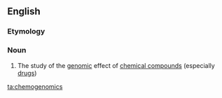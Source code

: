 ==English==
{{wikipedia}}
===Etymology===
{{prefix|chemo|genomics}}

===Noun===
{{en-noun|-}}

#{{context|medicine|genetics|lang=en}} The study of the [[genomic]] effect of [[chemical compound]]s (especially [[drug]]s)

[[ta:chemogenomics]]